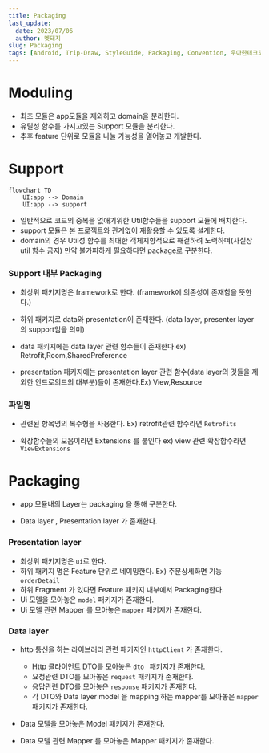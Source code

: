 ```yaml
---
title: Packaging
last_update:
  date: 2023/07/06
  author: 멧돼지
slug: Packaging
tags: [Android, Trip-Draw, StyleGuide, Packaging, Convention, 우아한테크코스, 우테코, 멧돼징, 핑구, 수달]
---
```


# Moduling

- 최초 모듈은 app모듈을 제외하고 domain을 분리한다.
- 유틸성 함수를 가지고있는 Support 모듈을 분리한다.
- 추후 feature 단위로 모듈을 나눌 가능성을 열어놓고 개발한다.



# Support

``````mermaid
flowchart TD
    UI:app --> Domain
    UI:app --> support
``````



- 일반적으로 코드의 중복을 없애기위한 Util함수들을 support 모듈에 배치한다.
- support 모듈은 본 프로젝트와 관계없이 재활용할 수 있도록 설계한다.
- domain의 경우 Util성 함수를 최대한 객체지향적으로 해결하려 노력하며(사실상 util 함수 금지) 만약 불가피하게 필요하다면 package로 구분한다.



### Support 내부 Packaging

- 최상위 패키지명은 framework로 한다. (framework에 의존성이 존재함을 뜻한다.)
- 하위 패키지로 data와 presentation이 존재한다. (data layer, presenter layer 의 support임을 의미)

- data 패키지에는 data layer 관련 함수들이 존재한다 ex) Retrofit,Room,SharedPreference
- presentation 패키지에는 presentation layer 관련 함수(data layer의 것들을 제외한 안드로의드의 대부분)들이 존재한다.Ex) View,Resource

### 파일명

- 관련된 항목명의 복수형을 사용한다. Ex) retrofit관련 함수라면 ```Retrofits```

- 확장함수들의 모음이라면 Extensions 를 붙인다 ex) view 관련 확잠함수라면 ```ViewExtensions```



# Packaging

- app 모듈내의 Layer는 packaging 을 통해 구분한다.

- Data layer , Presentation layer 가 존재한다.

  

### Presentation layer

- 최상위 패키지명은 ```ui```로 한다.
- 하위 패키지 명은 Feature 단위로 네이밍한다. Ex) 주문상세화면 기능 ```orderDetail```
- 하위 Fragment 가 있다면 Feature 패키지 내부에서 Packaging한다.
- Ui 모델을 모아놓은  ```model``` 패키지가 존재한다.
- Ui 모델 관련 Mapper 를 모아놓은 ```mapper``` 패키지가 존재한다.



### Data layer

- http 통신을 하는 라이브러리 관련 패키지인 ```httpClient``` 가 존재한다.

  - Http 클라이언트 DTO를 모아놓은 ```dto ``` 패키지가 존재한다.
  - 요청관련 DTO를 모아놓은 ```request``` 패키지가 존재한다.
  - 응답관련 DTO를 모아놓은 ```response``` 패키지가 존재한다.
  - 각 DTO와 Data layer model 을 mapping 하는 mapper를 모아놓은 ```mapper```패키지가 존재한다.

- Data 모델을 모아놓은  Model 패키지가 존재한다.

- Data 모델 관련 Mapper 를 모아놓은 Mapper 패키지가 존재한다.

  